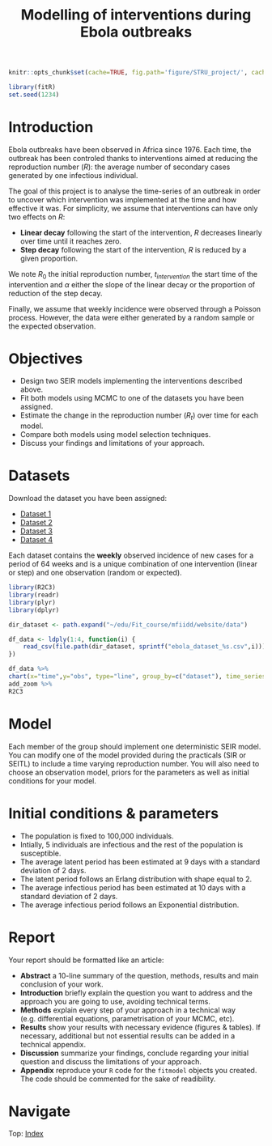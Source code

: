 % Modelling of interventions during Ebola outbreaks

```r
knitr::opts_chunk$set(cache=TRUE, fig.path='figure/STRU_project/', cache.path='cache/STRU_project/' ,fig.cap='', fig.align="center", message=FALSE, tidy=TRUE, warning=FALSE)
```

```r
library(fitR)
set.seed(1234)
```

# Introduction

Ebola outbreaks have been observed in Africa since 1976. Each time, the outbreak has been controled thanks to interventions aimed at reducing the reproduction number ($R$): the average number of secondary cases generated by one infectious individual. 

The goal of this project is to analyse the time-series of an outbreak in order to uncover which intervention was implemented at the time and how effective it was. For simplicity, we assume that interventions can have only two effects on $R$:

* __Linear decay__ following the start of the intervention, $R$ decreases linearly over time until it reaches zero.
* __Step decay__ following the start of the intervention, $R$ is reduced by a given proportion.

We note $R_0$ the initial reproduction number, $t_{intervention}$ the start time of the intervention and $\alpha$ either the slope of the linear decay or the proportion of reduction of the step decay.

Finally, we assume that weekly incidence were observed through a Poisson process. However, the data were either generated by a random sample or the expected observation.

# Objectives

* Design two SEIR models implementing the interventions described above.
* Fit both models using MCMC to one of the datasets you have been assigned.
* Estimate the change in the reproduction number ($R_t$) over time for each model.
* Compare both models using model selection techniques.
* Discuss your findings and limitations of your approach. 

# Datasets

Download the dataset you have been assigned:

* [Dataset 1](data/ebola_dataset_1.csv)
* [Dataset 2](data/ebola_dataset_2.csv)
* [Dataset 3](data/ebola_dataset_3.csv)
* [Dataset 4](data/ebola_dataset_4.csv)

Each dataset contains the __weekly__ observed incidence of new cases for a period of 64 weeks and is a unique combination of one intervention (linear or step) and one observation (random or expected).

```r

library(R2C3)
library(readr)
library(plyr)
library(dplyr)

dir_dataset <- path.expand("~/edu/Fit_course/mfiidd/website/data")

df_data <- ldply(1:4, function(i) {
	read_csv(file.path(dir_dataset, sprintf("ebola_dataset_%s.csv",i))) %>% mutate(dataset = sprintf("Dataset %s",i))
})

df_data %>% 
chart(x="time",y="obs", type="line", group_by=c("dataset"), time_series=FALSE) %>% set_legend(position="right") %>% 
add_zoom %>% 
R2C3 


```

# Model

Each member of the group should implement one deterministic SEIR model. You can modify one of the model provided during the practicals (SIR or SEITL) to include a time varying reproduction number. You will also need to choose an observation model, priors for the parameters as well as initial conditions for your model.

# Initial conditions & parameters

* The population is fixed to 100,000 individuals. 
* Intially, 5 individuals are infectious and the rest of the population is susceptible.
* The average latent period has been estimated at 9 days with a standard deviation of 2 days. 
* The latent period follows an Erlang distribution with shape equal to 2.
* The average infectious period has been estimated at 10 days with a standard deviation of 2 days.
* The average infectious period follows an Exponential distribution.


# Report

Your report should be formatted like an article:

* __Abstract__ a 10-line summary of the question, methods, results and main conclusion of your work.
* __Introduction__ briefly explain the question you want to address and the approach you are going to use, avoiding technical terms.
* __Methods__ explain every step of your approach in a technical way (e.g. differential equations, parametrisation of your MCMC, etc).
* __Results__ show your results with necessary evidence (figures & tables). If necessary, additional but not essential results can be added in a technical appendix.
* __Discussion__ summarize your findings, conclude regarding your initial question and discuss the limitations of your approach.
* __Appendix__ reproduce your `R` code for the `fitmodel` objects you created. The code should be commented for the sake of readibility.

<div>
# Navigate
Top: [Index](index.html)
</div>

